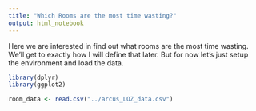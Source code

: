 ```yaml
---
title: "Which Rooms are the most time wasting?"
output: html_notebook
---
```


Here we are interested in find out what rooms are the most time wasting.  We'll get to exactly how I will define that later.  But for now let's just setup the environment and load the data.

```r
library(dplyr)
library(ggplot2)

room_data <- read.csv("../arcus_LOZ_data.csv")
```



